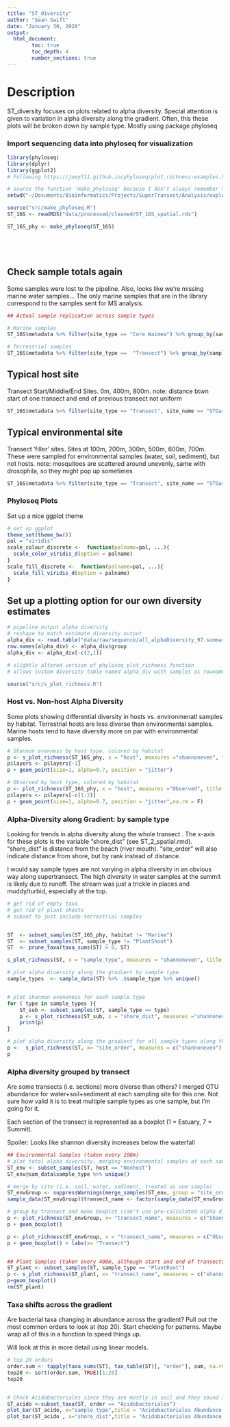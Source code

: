 ```yaml
---
title: "ST_diversity"
author: "Sean Swift"
date: "January 30, 2020"
output:
  html_document:
        toc: true
        toc_depth: 4
        number_sections: true
---
```

# Description
ST_diversity focuses on plots related to alpha diversity.
Special attention is given to variation in alpha diversity along the gradient. 
Often, this these plots will be broken down by sample type.
Mostly using package phyloseq

### Import sequencing data into phyloseq for visualization

```r

library(phyloseq)
library(dplyr)
library(ggplot2)
# Following https://joey711.github.io/phyloseq/plot_richness-examples.html

# source the function 'make_phyloseq' because I don't always remember the syntax
setwd("~/Documents/Bioinformatics/Projects/SuperTransect/Analysis/exploration/R_notebook/")

source("src/make_phyloseq.R")
ST_16S <- readRDS("data/processed/cleaned/ST_16S_spatial.rds")

ST_16S_phy <- make_phyloseq(ST_16S)






```

## Check sample totals again
Some samples were lost to the pipeline. Also, looks like we're missing marine water samples...
The only marine samples that are in the library correspond to the samples sent for MS analysis.

```r
## Actual sample replication across sample types

# Marine samples
ST_16S$metadata %>% filter(site_type == "Core Waimea") %>% group_by(sample_type) %>% summarise(count = n())

# Terrestrial samples
ST_16S$metadata %>% filter(site_type ==  "Transect") %>% group_by(sample_type) %>% summarise(count = n())

```
## Typical host site
Transect Start/Middle/End Sites. 0m, 400m, 800m.
note: distance btwn start of one transect and end of previous transect not uniform
```r
ST_16S$metadata %>% filter(site_type == "Transect", site_name == "STGardens9") %>% group_by(site_name, sample_type) %>% summarise(sample_counts = n())

```

## Typical environmental site
Transect 'filler' sites. Sites at 100m, 200m, 300m, 500m, 600m, 700m.
These were sampled for environmental samples (water, soil, sediment), but not hosts.
note: mosquitoes are scattered around unevenly, same with drosophila, so they might pop up sometimes

```r
ST_16S$metadata %>% filter(site_type == "Transect", site_name == "STGardens2") %>% group_by(site_name, sample_type) %>% summarise(sample_counts = n())
```

### Phyloseq Plots

Set up a nice ggplot theme

```r
# set up ggplot
theme_set(theme_bw())
pal = "viridis"
scale_colour_discrete <-  function(palname=pal, ...){
  scale_color_viridis_d(option = palname)
}
scale_fill_discrete <-  function(palname=pal, ...){
  scale_fill_viridis_d(option = palname)
}
```

## Set up a plotting option for our own diversity estimates

```r
# pipeline output alpha diversity
# reshape to match estimate_diversity output
alpha_div <- read.table("data/raw/sequence/all_alphaDiversity_97.summary", sep = "\t", header = T)
row.names(alpha_div) <- alpha_div$group
alpha_div <- alpha_div[-c(2,1)]

# slightly altered version of phyloseq plot_richness function
# allows custom diversity table named alpha_div with samples as rownames

source("src/s_plot_richness.R")


```


### Host vs. Non-host Alpha Diversity
Some plots showing differential diversity in hosts vs. environmenatl samples by habitat.
Terrestrial hosts are less diverse than environmental samples.
Marine hosts tend to have diversity more on par with environmental samples.


```r
# Shannon evenness by host type, colored by habitat
p <- s_plot_richness(ST_16S_phy, x = "host", measures ="shannoneven", title = "Shannon Diversity By Host Type", color = "habitat", custom = T)
p$layers <- p$layers[-1]
p + geom_point(size=1, alpha=0.7, position = "jitter")

# Observed by host type, colored by habitat
p <- plot_richness(ST_16S_phy, x = "host", measures ="Observed", title = "Observed Diversity By Host Type", color = "habitat")
p$layers <- p$layers[-c(1:2)]
p + geom_point(size=1, alpha=0.7, position = "jitter",na.rm = F)


```

### Alpha-Diversity along Gradient: by sample type
Looking for trends in alpha diversity along the whole transect .
The x-axis for these plots is the variable "shore_dist" (see ST_2_spatial.rmd).
"shore_dist" is distance from the beach (river mouth).
"site_order" will also indicate distance from shore, but by rank instead of distance.

I would say sample types are not varying in alpha diversity in an obvious way along supertransect. 
The high diversity in water samples at the summit is likely due to runoff.
The stream was just a trickle in places and muddy/turbid, especially at the top. 

```r

# get rid of empty taxa
# get rid of plant shoots
# subset to just include terrestrial samples


ST  <- subset_samples(ST_16S_phy, habitat != "Marine")
ST  <- subset_samples(ST, sample_type != "PlantShoot")
ST  <- prune_taxa(taxa_sums(ST) > 0, ST)

s_plot_richness(ST, x = "sample_type", measures = "shannoneven", title = "Shannon Evenness By Sample Type")

# plot alpha diversity along the gradient by sample type
sample_types  <- sample_data(ST) %>% .$sample_type %>% unique()


# plot shannon eveneness for each sample type
for ( type in sample_types ){
    ST_sub <- subset_samples(ST, sample_type == type)
    p <- s_plot_richness(ST_sub, x = "shore_dist", measures ="shannoneven", title = paste(type,"Shannon Evenness"))
    print(p)
}

# plot alpha diversity along the gradient for all sample types along the transect
p <-  s_plot_richness(ST, x= "site_order", measures = c("shannoneven"), title = "Transect Samples Shannon Evenness", color = "sample_type")
p

```
### Alpha diversity grouped by transect

Are some transects (i.e. sections) more diverse than others?
I merged OTU abundance for water+soil+sediment at each sampling site for this one.
Not sure how valid it is to treat multiple sample types as one sample, but I'm going for it. 

Each section of the transect is represented as a boxplot (1 = Estuary, 7 = Summit).

Spoiler: Looks like shannon diversity increases below the waterfall


```r

## Environmental Samples (taken every 100m)
# plot total alpha diversity, merging environmental samples at each sample site
ST_env <- subset_samples(ST, host == "Nonhost")
ST_env@sam_data$sample_type %>% unique()

# merge by site (i.e. soil, water, sediment, treated as one sample)
ST_envGroup <- suppressWarnings(merge_samples(ST_env, group = "site_order"))
sample_data(ST_envGroup)$transect_name <- factor(sample_data(ST_envGroup)$transect_name)

# group by transect and make boxplot (can't use pre-calculated alpha diversity)
p <- plot_richness(ST_envGroup, x= "transect_name", measures = c("Shannon"), title = "Environmental Samples Shannon Diversity (not evenness) By Transect")
p + geom_boxplot()

p <- plot_richness(ST_envGroup, x = "transect_name", measures = c("Observed"), title = "Environmental Samples Observed Diversity By Transect")
p + geom_boxplot() + labs(x= "Transect")


## Plant Samples (taken every 400m, although start and end of transects are closer)
ST_plant <- subset_samples(ST, sample_type == "PlantRoot")
p <- s_plot_richness(ST_plant, x= "transect_name", measures = c("shannoneven"), title = "Plant Roots Shannon Evenness By Transect")
p+geom_boxplot()
rm(ST_plant)

```

### Taxa shifts across the gradient

Are bacterial taxa changing in abundance across the gradient?
Pull out the most common orders to look at (top 20).
Start checking for patterns. Maybe wrap all of this in a function to speed things up. 

Will look at this in more detail using linear models.

```r
# top 20 orders
order.sum <- tapply(taxa_sums(ST), tax_table(ST)[, "order"], sum, na.rm = T)
top20 <- sort(order.sum, TRUE)[1:20]
top20


# Check Acidobacteriales since they are mostly in soil and they sound susceptible to pH
ST_acido <-subset_taxa(ST, order == "Acidobacteriales")
plot_bar(ST_acido, x="sample_type",title = "Acidobacteriales Abundance By Sample Type")
plot_bar(ST_acido , x="shore_dist",title = "Acidobacteriales Abundance By Distance From The Beach")
```

